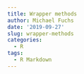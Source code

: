 ```yaml
---
title: Wrapper methods
author: Michael Fuchs
date: '2019-09-27'
slug: wrapper-methods
categories:
  - R
tags:
  - R Markdown
---
```






